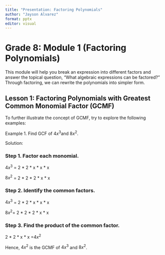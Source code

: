 ```yaml
---
title: "Presentation: Factoring Polynomials"
author: "Jayson Alvarez"
format: pptx
editor: visual
---
```


# Grade 8: Module 1 (Factoring Polynomials)

This module will help you break an expression into different factors and answer the topical question, "What algebraic expressions can be factored?" Through factoring, we can rewrite the polynomials into simpler form.

## Lesson 1: Factoring Polynomials with Greatest Common Monomial Factor (GCMF)

To further illustrate the concept of GCMF, try to explore the following examples:

Example 1. Find GCF of $4x^3$and $8x^2$.

Solution:

### Step 1. Factor each monomial.

$4x^3$ = 2 \* 2 \* x \* x \* x

$8x^2$ = 2 \* 2 \* 2 \* x \* x

### Step 2. Identify the common factors.

$4x^3$ = 2 \* 2 \* x \* x \* x

$8x^2$= 2 \* 2 \* 2 \* x \* x

### Step 3. Find the product of the common factor.

2 \* 2 \* x \* x =$4x^2$

Hence, $4x^2$ is the GCMF of $4x^3$ and $8x^2$.
